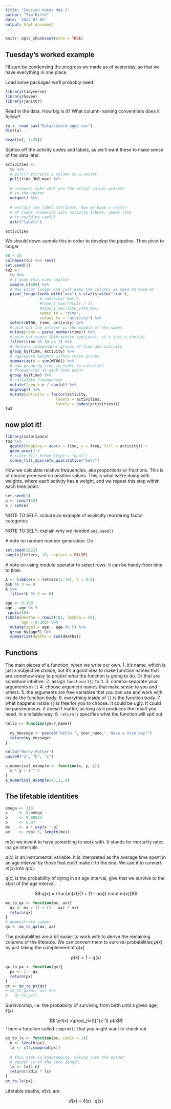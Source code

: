 ```yaml
---
title: "Session notes day 2"
author: "Tim Riffe"
date: '2022-07-05'
output: html_document
---
```


```r
knitr::opts_chunk$set(echo = TRUE)
```

## Tuesday's worked example

I'll start by condensing the progress we made as of yesterday, so that we have everything in one place.

Load some packages we'll probably need:
```r
library(tidyverse)
library(haven)
library(janitor)
```

Read in the data. How big is it? What column-naming conventions does it follow?
```r
tu <- read_sav("Data/caseid_aggr.sav")
dim(tu)

head(tu[, 1:20])
```

Siphon off the activity codes and labels, as we'll want these to make sense of the data later.
```r
activities <- 
  tu %>% 
  # pull() extracts a column to a vector
  pull(time_300_max) %>% 
  
  # unique() asks what are the actual values present
  # in the vector
  unique() %>% 
  
  # extract the label attribute. Now we have a vector
  # of codes (numeric) with activity labels, seems like
  # it could be useful
  attr("labels")

activities
```

We should down-sample this in order to develop the pipeline. Then pivot to longer

```r
60 * 24
colnames(tu) %>% rev()
set.seed(1)
tu2 <- 
  tu %>% 
  # I made this even smaller
  sample_n(600) %>% 
  # Now pivot longer and just keep the columns we need to move on
  pivot_longer(ends_with("max") & starts_with("time"),
               # contains("max"),
               #time_1_max:(ncol(.)-1),
               #time_1_max:time_1440_max,
               names_to = "time",
               values_to = "activity") %>% 
  select(WT06, time, activity) %>% 
  # pick out the integer in the middle of the names
  mutate(time = parse_number(time)) %>% 
  # pick out every 10th minute (optional, it's just a choice)
  filter(time %% 10 == 1) %>% 
  # declare independent groups of time and activity
  group_by(time, activity) %>% 
  # aggregate weights within these groups
  summarize(n = sum(WT06)) %>% 
  # now group by time in order to calculate 
  # frequencies at each time point
  group_by(time) %>% 
  # calculate frequencies
  mutate(freq = n / sum(n)) %>% 
  ungroup() %>% 
  mutate(activity = factor(activity,
                      levels = activities,
                      labels = names(activities)))
tu2
```

## now plot it!

```r
library(colorspace)
tu2 %>% 
  ggplot(mapping = aes(x = time, y = freq, fill = activity)) +
  geom_area() +
  # scale_fill_brewer(type = "qual")
  scale_fill_discrete_qualitative("Set3")
```

How we calculate relative frequencies, aka proportions or fractions. This is of course premised on positive values. This is what we're doing with weights, where each activity has a weight, and we repeat this step within each time point.
```r
set.seed(1)
a <- runif(10)
a / sum(a)
```

NOTE TO SELF: include an example of explicitly reordering factor categories

NOTE TO SELF: explain why we needed `set.seed()`

A note on random number generation. Do
```r
set.seed(2022)
sample(letters, 10, replace = FALSE)
```

A note on using modulo operator to select rows. It can be handy from time to time.
```r
A <- tibble(a = letters[1:10], b = 0:9)
A$b %% 3 == 0
A %>% 
  filter(b %% 3 == 0)

age <- 0:100
age - age %% 5
 rpois(10)
tibble(deaths = rpois(101, lambda = 50),
       age = 0:100) %>% 
  mutate(age5 = age - age %% 5) %>% 
  group_by(age5) %>% 
  summarize(deaths = sum(deaths))
```

## Functions

The main pieces of a function, when we write our own.
1. it's name, which is just a subjective choice, but it's a good idea to make function names that are somehow easy to predict what the function is going to do. Or that are somehow intuitive.
2. assign `function(){}` to it.
3. comma-separate your arguments in `()`
4. choose argument names that make sense to you and others.
5. the arguments are free variables that you can use and work with inside the function body.
6. everything inside of `{}` is the function body.
7. what happens inside `{}` is free for you to choose. It could be ugly. It could be parsimonious. it doesn't matter, as long as it produces the result you need. In a reliable way.
8. `return()` specifies what the function will spit out.

```r
hello <- function(your_name){
  
  my_message <- paste0("Hello ", your_name,". Have a nice day!")
  return(my_message)
}

hello("Harry Potter")
paste0("a", "b", "c")
```

```r
a_numerical_example <- function(x, y, z){
  x * y + z ^ 2
}
a_numerical_example(45,2,.9)


```

## The lifetable identities

```r

omega <- 110
x     <- 0:omega
a     <- 0.00022
b     <- 0.07
mx    <- a * exp(x * b)
ax    <- rep(.5, length(mx))
```
$m(x)$ we invent to have something to work with. It stands for mortality rates ina ge intervals.

$a(x)$ is an instrumental variable. It is interpreted as the average time spent in an age interval by those that don't make it to the end. We use it to convert $m(x)$ into $q(x)$.

$q(x)$ is the probability of dying in an age interval, give that we survive to the start of the age interval.

$$ q(x) = \frac{m(x)}{1 + (1 - a(x)) \cdot m(x)}$$
```r
mx_to_qx <- function(mx, ax){
  qx <- mx / (1 + (1 - ax) * mx)
  return(qx)
}
# demonstrate usage:
qx <- mx_to_qx(mx, ax)
```

The probabilities are a bit easier to work with to derive the remaining columns of the lifetable. We can convert them to survival probabilities $p(x)$ by just taking the complement of $q(x)$

$$  p(x) = 1 - q(x) $$
```r
qx_to_px <- function(qx){
  px <- 1 - qx
  return(px)
}
px <- qx_to_px(qx)
# mx_to_qx(mx, ax) %>% 
#   qx_to_px()

```


Survivorship, i.e. the probability of surviving from birth until a given age, $\ell(x)$

$$ \ell(x)  =\prod_{i=0}^{x-1} p(i)$$
There a function called `cumprod()` that you might want to check out

```r
px_to_lx <- function(px, radix = 1){
  n <- length(px)
  lx <- c(1,cumprod(px))
  
  # this step is bookkeeping, making sure the output
  # vector is of the same length.
  lx <- lx[1:n]
  return(radix * lx)
}
px_to_lx(px)
```



Lifetable deaths, $d(x)$, are:

$$ d(x) = \ell(x) \cdot q(x)$$









